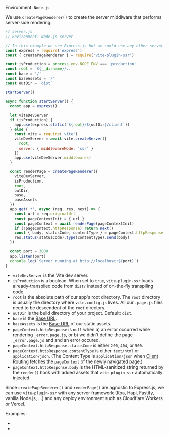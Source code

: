 
Environment: `Node.js`

We use `createPageRenderer()` to create the server middlware that performs server-side rendering:

```js
// server.js
// Environment: Node.js server

// In this example we use Express.js but we could use any other server framework.
const express = require('express')
const { createPageRenderer } = require('vite-plugin-ssr')

const isProduction = process.env.NODE_ENV === 'production'
const root = `${__dirname}/..`
const base = '/'
const baseAssets = '/'
const outDir = `dist`

startServer()

async function startServer() {
  const app = express()

  let viteDevServer
  if (isProduction) {
    app.use(express.static(`${root}/${outDir}/client`))
  } else {
    const vite = require('vite')
    viteDevServer = await vite.createServer({
      root,
      server: { middlewareMode: 'ssr' }
    })
    app.use(viteDevServer.middlewares)
  }

  const renderPage = createPageRenderer({
    viteDevServer,
    isProduction,
    root,
    outDir,
    base,
    baseAssets
  })
  app.get('*', async (req, res, next) => {
    const url = req.originalUrl
    const pageContextInit = { url }
    const pageContext = await renderPage(pageContextInit)
    if (!pageContext.httpResponse) return next()
    const { body, statusCode, contentType } = pageContext.httpResponse
    res.status(statusCode).type(contentType).send(body)
  })

  const port = 3000
  app.listen(port)
  console.log(`Server running at http://localhost:${port}`)
}
```

- `viteDevServer` is the Vite dev server.
- `isProduction` is a boolean. When set to `true`, `vite-plugin-ssr` loads already-transpiled code from `dist/` instead of on-the-fly transpiling code.
- `root` is the absolute path of our app's root directory. The `root` directory is usually the directory where `vite.config.js` lives. All our `.page.js` files need to be descendent of the `root` directory.
- `outDir` is the build directory of your project. Default: `dist`.
- `base` is the [Base URL](/base-url).
- `baseAssets` is the [Base URL](/base-url) of our static assets.
- `pageContext.httpResponse` is `null` when a) an error occurred while rendering `_error.page.js`, or b) we didn't define the page `_error.page.js` and and an error occured.
- `pageContext.httpResponse.statusCode` is either `200`, `404`, or `500`.
- `pageContext.httpResponse.contentType` is either `text/html` or `application/json`. (The Content Type is `application/json` when [Client Routing](/useClientRouter) fetches the `pageContext` of the newly navigated page.)
- `pageContext.httpResponse.body` is the HTML-sanitized string returned by the `render()` hook with added assets that `vite-plugin-ssr` automatically injected.

Since `createPageRenderer()` and `renderPage()` are agnostic to Express.js, we can use `vite-plugin-ssr` with any server framework (Koa, Hapi, Fastify, vanilla Node.js, ...) and any deploy environment such as Cloudflare Workers or Vercel.

Examples:
 - <RepoLink text='JavaScript' path='/boilerplates/boilerplate-vue/server/index.js' />
 - <RepoLink text='TypeScript' path='/boilerplates/boilerplate-vue-ts/server/index.ts' />
